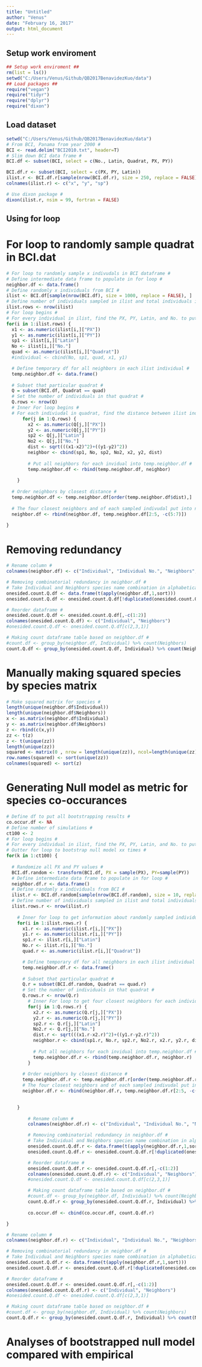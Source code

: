 ```yaml
---
title: "Untitled"
author: "Venus"
date: "February 16, 2017"
output: html_document
---
```

## Setup work enviroment ##

```r
## Setup work enviroment ##
rm(list = ls())
setwd("C:/Users/Venus/Github/QB2017BenavidezKuo/data")
## Load packages ##
require("vegan")  
require("tidyr")
require("dplyr")
require("dixon")
```

## Load dataset ##

```r
setwd("C:/Users/Venus/Github/QB2017BenavidezKuo/data")
# From BCI, Panama from year 2000 #
BCI <- read.delim("BCI2010.txt", header=T)
# Slim down BCI data frame #
BCI.df <- subset(BCI, select = c(No., Latin, Quadrat, PX, PY))


```


```r
BCI.df.r <- subset(BCI, select = c(PX, PY, Latin))
ilist.r <- BCI.df.r[sample(nrow(BCI.df.r), size = 250, replace = FALSE), ]
colnames(ilist.r) <- c("x", "y", "sp")

# Use dixon package # 
dixon(ilist.r, nsim = 99, fortran = FALSE)

```

## Using for loop ## 
# For loop to randomly sample quadrat in BCI.dat #

```r
# For loop to randomly sample x indivudals in BCI dataframe #
# Define intermediate data frame to populate in for loop # 
neighbor.df <- data.frame()
# Define randomly x individuals from BCI #
ilist <- BCI.df[sample(nrow(BCI.df), size = 1000, replace = FALSE), ]
# Define number of individuals sampled in ilist and total individuals in BCI # 
ilist.rows <- nrow(ilist)
# For loop begins #
# For every individual in ilist, find the PX, PY, Latin, and No. to put into individual df #
for(i in 1:ilist.rows) {   
  x1 <- as.numeric(ilist[i,]["PX"])
  y1 <- as.numeric(ilist[i,]["PY"])
  sp1 <- ilist[i,]["Latin"]
  No <- ilist[i,]["No."]
  quad <- as.numeric(ilist[i,]["Quadrat"])
  #individual <- cbind(No, sp1, quad, x1, y1)

  # Define temporary df for all neighbors in each ilist individual # 
  temp.neighbor.df <- data.frame()
  
  # Subset that particular quadrat # 
  Q = subset(BCI.df, Quadrat == quad)
  # Set the number of individuals in that quadrat # 
  Q.rows <- nrow(Q)
  # Inner For loop begins # 
  # For each indiviudal in quadrat, find the distance between ilist individuals to quadrat individuals#
      for(j in 1:Q.rows) {
        x2 <- as.numeric(Q[j,]["PX"])
        y2 <- as.numeric(Q[j,]["PY"])
        sp2 <- Q[j,]["Latin"]
        No2 <- Q[j,]["No."]
        dist <- sqrt(((x1-x2)^2)+((y1-y2)^2))
        neighbor <- cbind(sp1, No, sp2, No2, x2, y2, dist)
        
        # Put all neighbors for each invidual into temp.neighbor.df # 
        temp.neighbor.df <- rbind(temp.neighbor.df, neighbor)
  
    }
        
  # Order neighbors by closest distance #
  temp.neighbor.df <- temp.neighbor.df[order(temp.neighbor.df$dist),]
  
  # The four closest neighbors and of each sampled indivudal put into neighbor.df # 
  neighbor.df <- rbind(neighbor.df, temp.neighbor.df[2:5, -c(5:7)])     
  
}

```


# Removing redundancy #

``` r
# Rename column #
colnames(neighbor.df) <- c("Individual", "Individual No.", "Neighbors", "Neighbors No.")

# Removing combinatorial redundancy in neighbor.df #
# Take Individual and Neighbors species name combination in alphabetical order then n1-n2=n # 
onesided.count.Q.df <- data.frame(t(apply(neighbor.df,1,sort)))
onesided.count.Q.df <- onesided.count.Q.df[!duplicated(onesided.count.Q.df),]

# Reorder dataframe # 
onesided.count.Q.df <- onesided.count.Q.df[,-c(1:2)]
colnames(onesided.count.Q.df) <- c("Individual", "Neighbors")
#onesided.count.Q.df <- onesided.count.Q.df[c(2,3,1)]

# Making count dataframe table based on neighbor.df #
#count.df <- group_by(neighbor.df, Individual) %>% count(Neighbors)
count.Q.df <- group_by(onesided.count.Q.df, Individual) %>% count(Neighbors) # %>% spread(key=Neighbors, value=n, fill=0)
```

# Manually making squared species by species matrix # 

```r
# Make squared matrix for species #
length(unique(neighbor.df$Individual)) 
length(unique(neighbor.df$Neighbors)) 
x <- as.matrix(neighbor.df$Individual)
y <- as.matrix(neighbor.df$Neighbors)
z <- rbind(c(x,y))
zz <- t(z)
z <- t(unique(zz))
length(unique(zz)) 
squared <- matrix(0 , nrow = length(unique(zz)), ncol=length(unique(zz)))
row.names(squared) <- sort(unique(zz))
colnames(squared) <- sort(z)

```

# Generating Null model as metric for species co-occurances #








```r
# Define df to put all bootstrapping results # 
co.occur.df <- NA
# Define number of simulations # 
ct100 <- 2
# For loop begins #
# For every individual in ilist, find the PX, PY, Latin, and No. to put into individual df #
# Outter for loop to bootstrap null model xx times #
for(k in 1:ct100) {
  
  # Randomize all PX and PY values # 
  BCI.df.random <- transform(BCI.df, PX = sample(PX), PY=sample(PY))
  # Define intermediate data frame to populate in for loop # 
  neighbor.df.r <- data.frame()
  # Define randomly x individuals from BCI #
  ilist.r <- BCI.df.random[sample(nrow(BCI.df.random), size = 10, replace = TRUE), ]
  # Define number of individuals sampled in ilist and total individuals in BCI # 
  ilist.rows.r <- nrow(ilist.r)
  
    # Inner for loop to get information about randomly sampled individual #
    for(i in 1:ilist.rows.r) {   
      x1.r <- as.numeric(ilist.r[i,]["PX"])
      y1.r <- as.numeric(ilist.r[i,]["PY"])
      sp1.r <- ilist.r[i,]["Latin"]
      No.r <- ilist.r[i,]["No."]
      quad.r <- as.numeric(ilist.r[i,]["Quadrat"])

      # Define temporary df for all neighbors in each ilist individual # 
      temp.neighbor.df.r <- data.frame()
  
      # Subset that particular quadrat # 
      Q.r = subset(BCI.df.random, Quadrat == quad.r)
      # Set the number of individuals in that quadrat # 
      Q.rows.r <- nrow(Q.r)
        # Inner For loop to get four closest neighbors for each individual sampled # 
        for(j in 1:Q.rows.r) {
          x2.r <- as.numeric(Q.r[j,]["PX"])
          y2.r <- as.numeric(Q.r[j,]["PY"])
          sp2.r <- Q.r[j,]["Latin"]
          No2.r <- Q.r[j,]["No."]
          dist.r <- sqrt(((x1.r-x2.r)^2)+((y1.r-y2.r)^2))
          neighbor.r <- cbind(sp1.r, No.r, sp2.r, No2.r, x2.r, y2.r, dist.r)
        
          # Put all neighbors for each invidual into temp.neighbor.df # 
          temp.neighbor.df.r <- rbind(temp.neighbor.df.r, neighbor.r)
        }
        
      # Order neighbors by closest distance #
      temp.neighbor.df.r <- temp.neighbor.df.r[order(temp.neighbor.df.r$dist),]
      # The four closest neighbors and of each sampled indivudal put into neighbor.df # 
      neighbor.df.r <- rbind(neighbor.df.r, temp.neighbor.df.r[2:5, -c(5:7)])        
      

    }
  
        # Rename column #
        colnames(neighbor.df.r) <- c("Individual", "Individual No.", "Neighbors", "Neighbors No.")

        # Removing combinatorial redundancy in neighbor.df #
        # Take Individual and Neighbors species name combination in alphabetical order then n1-n2=n # 
        onesided.count.Q.df.r <- data.frame(t(apply(neighbor.df.r,1,sort)))
        onesided.count.Q.df.r <- onesided.count.Q.df.r[!duplicated(onesided.count.Q.df.r),]

        # Reorder dataframe # 
        onesided.count.Q.df.r <- onesided.count.Q.df.r[,-c(1:2)]
        colnames(onesided.count.Q.df.r) <- c("Individual", "Neighbors")
        #onesided.count.Q.df <- onesided.count.Q.df[c(2,3,1)]

        # Making count dataframe table based on neighbor.df #
        #count.df <- group_by(neighbor.df, Individual) %>% count(Neighbors)
        count.Q.df.r <- group_by(onesided.count.Q.df.r, Individual) %>% count(Neighbors) # %>% spread(key=Neighbors,         value=n, fill=0)
  
        co.occur.df <- cbind(co.occur.df, count.Q.df.r)

}
```


```r
# Rename column #
colnames(neighbor.df.r) <- c("Individual", "Individual No.", "Neighbors", "Neighbors No.")

# Removing combinatorial redundancy in neighbor.df #
# Take Individual and Neighbors species name combination in alphabetical order then n1-n2=n # 
onesided.count.Q.df.r <- data.frame(t(apply(neighbor.df.r,1,sort)))
onesided.count.Q.df.r <- onesided.count.Q.df.r[!duplicated(onesided.count.Q.df.r),]

# Reorder dataframe # 
onesided.count.Q.df.r <- onesided.count.Q.df.r[,-c(1:2)]
colnames(onesided.count.Q.df.r) <- c("Individual", "Neighbors")
#onesided.count.Q.df <- onesided.count.Q.df[c(2,3,1)]

# Making count dataframe table based on neighbor.df #
#count.df <- group_by(neighbor.df, Individual) %>% count(Neighbors)
count.Q.df.r <- group_by(onesided.count.Q.df.r, Individual) %>% count(Neighbors) # %>% spread(key=Neighbors, value=n, fill=0)
```

# Analyses of bootstrapped null model compared with empirical # 

```r



```


